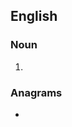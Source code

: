 ==English==

===Noun===
{{en-noun}}

# {{alt form|ablet|lang=en}} {{qualifier|freshwater fish}}

===Anagrams===
* {{anagrams|en|leban}}